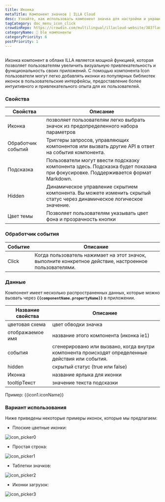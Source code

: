 ```yaml
---
title: Иконка
metaTitle: Компонент значков | ILLA Cloud
desc: Узнайте, как использовать компонент значка для настройки и украшения вашего приложения в ILLA Cloud.
tagCategory: doc_menu_icon_click
crowdinRepo: https://crowdin.com/multilingual/illacloud-website/383?languages=ru&filter=basic&value=0
categoryName: 🧬 ble компоненты
categoryPriority: 6
postPriority: 1
---
```


## <h2 hidden>Что такое иконка?</h2>

Иконка компонент в облаке ILLA является мощной функцией, которая позволяет пользователям увеличить визуальную привлекательность и функциональность своих приложений. С помощью компонента Icon пользователи могут легко добавлять иконки из популярных библиотек иконок в пользовательские интерфейсы, предоставление более интуитивного и привлекательного опыта для их пользователей.

### Свойства

| Свойства           | Описание                                                                                                                              |
| ------------------ | ------------------------------------------------------------------------------------------------------------------------------------- |
| Иконка             | позволяет пользователям легко выбрать значок из предопределенного набора параметров                                                   |
| Обработчик событий | Триггеры запросов, управляющих компонентов или вызвать другие API в ответ на события компонента.                                      |
| Подсказка          | Пользователи могут ввести подсказку компонента здесь. Подсказка будет показана при фокусировке. Поддерживается формат Markdown.       |
| Hidden             | Динамическое управление скрытием компонента. Вы можете изменить скрытый статус через динамическое логическое значение.                |
| Цвет темы          | Позволяет пользователям указывать цвет фона и прозрачность кнопки                                                                     |

### Обработчик события

| Событие | Описание                                                                                               |
| ------- | ------------------------------------------------------------------------------------------------------ |
| Click   | Когда пользователь нажимает на этот значок, выполните конкретное действие, настроенное пользователями. |

### Данные

Компонент имеет несколько распространенных данных, которые можно вызвать через **`{{componentName.propertyName}}`** в приложении.

| Название свойства  | Описание                                                                                         |
| ------------------ | ------------------------------------------------------------------------------------------------ |
| цветовая схема     | цвет обводки значка                                                                              |
| отображаемое имя   | название этого компонента (иконка ie1)                                                           |
| события            | сгенерировано или вызвано, когда внутри компонента происходят определенные действия или события. |
| hidden             | скрытый статус (true или false)                                                                  |
| Иконка             | название ярлыка для иконки                                                                       |
| tooltipТекст       | значение текста подсказки                                                                        |

Пример: {{icon1.iconName}}

### Вариант использования

Ниже приведены некоторые примеры иконок, которые мы предлагаем:

-   Плоские цветные иконки:

![icon_picker0](https://cdn.illacloud.com/official-website/img/official-site/components/icon_picker0.jpg)

-   Простая строка:

![icon_picker1](https://cdn.illacloud.com/official-website/img/official-site/components/icon_picker1.jpg)

-   Таблетки значков:

![icon_picker2](https://cdn.illacloud.com/official-website/img/official-site/components/icon_picker2.jpg)

-   Иконки загрузок:

![icon_picker3](https://cdn.illacloud.com/official-website/img/official-site/components/icon_picker3.jpg)
